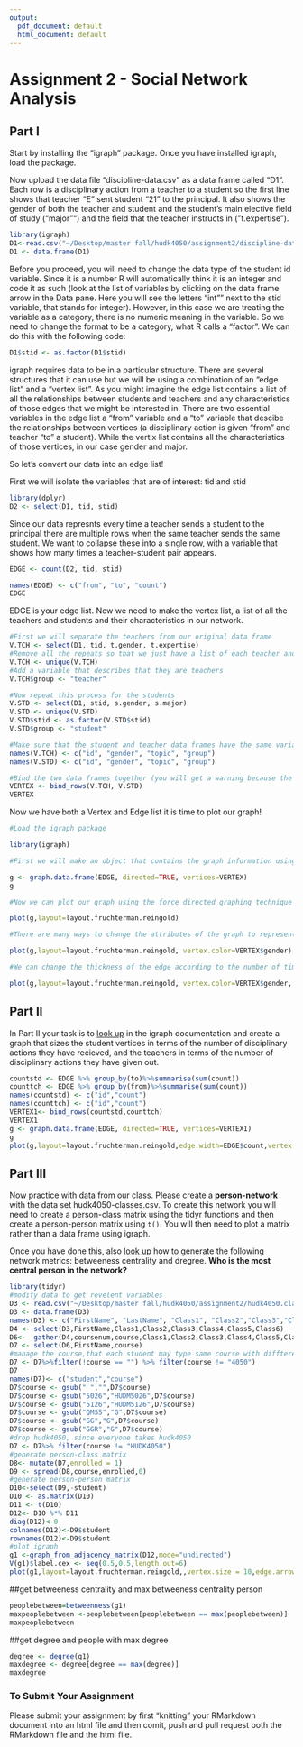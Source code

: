 ```yaml
---
output:
  pdf_document: default
  html_document: default
---
```

# Assignment 2 - Social Network Analysis

## Part I
Start by installing the "igraph" package. Once you have installed igraph, load the package.

Now upload the data file "discipline-data.csv" as a data frame called "D1". Each row is a disciplinary action from a teacher to a student so the first line shows that teacher "E" sent student "21" to the principal. It also shows the gender of both the teacher and student and the student's main elective field of study ("major"") and the field that the teacher instructs in ("t.expertise").
```r
library(igraph)
D1<-read.csv("~/Desktop/master fall/hudk4050/assignment2/discipline-data.csv")
D1 <- data.frame(D1)
```

Before you proceed, you will need to change the data type of the student id variable. Since it is a number R will automatically think it is an integer and code it as such (look at the list of variables by clicking on the data frame arrow in the Data pane. Here you will see the letters "int"" next to the stid variable, that stands for integer). However, in this case we are treating the variable as a category, there is no numeric meaning in the variable. So we need to change the format to be a category, what R calls a "factor". We can do this with the following code:

```r

D1$stid <- as.factor(D1$stid)
```

igraph requires data to be in a particular structure. There are several structures that it can use but we will be using a combination of an "edge list" and a "vertex list". As you might imagine the edge list contains a list of all the relationships between students and teachers and any characteristics of those edges that we might be interested in. There are two essential variables in the edge list a "from" variable and a "to" variable that descibe the relationships between vertices (a disciplinary action is given "from" and teacher "to" a student). While the vertix list contains all the characteristics of those vertices, in our case gender and major.

So let's convert our data into an edge list!

First we will isolate the variables that are of interest: tid and stid

```r
library(dplyr)
D2 <- select(D1, tid, stid)
```

Since our data represnts every time a teacher sends a student to the principal there are multiple rows when the same teacher sends the same student. We want to collapse these into a single row, with a variable that shows how many times a teacher-student pair appears.

```r

EDGE <- count(D2, tid, stid)

names(EDGE) <- c("from", "to", "count")
EDGE
```

EDGE is your edge list. Now we need to make the vertex list, a list of all the teachers and students and their characteristics in our network.

```r

#First we will separate the teachers from our original data frame
V.TCH <- select(D1, tid, t.gender, t.expertise)
#Remove all the repeats so that we just have a list of each teacher and their characteristics
V.TCH <- unique(V.TCH)
#Add a variable that describes that they are teachers
V.TCH$group <- "teacher"

#Now repeat this process for the students
V.STD <- select(D1, stid, s.gender, s.major)
V.STD <- unique(V.STD)
V.STD$stid <- as.factor(V.STD$stid)
V.STD$group <- "student"

#Make sure that the student and teacher data frames have the same variables names
names(V.TCH) <- c("id", "gender", "topic", "group")
names(V.STD) <- c("id", "gender", "topic", "group")

#Bind the two data frames together (you will get a warning because the teacher data frame has 5 types of id (A,B,C,D,E) and the student has 25 (1-30), this isn't a problem)
VERTEX <- bind_rows(V.TCH, V.STD)
VERTEX
```

Now we have both a Vertex and Edge list it is time to plot our graph!

```r
#Load the igraph package

library(igraph)

#First we will make an object that contains the graph information using our two dataframes EDGE and VERTEX. Notice that we have made "directed = TRUE" - our graph is directed since discipline is being given from a teacher to a student.

g <- graph.data.frame(EDGE, directed=TRUE, vertices=VERTEX)
g

#Now we can plot our graph using the force directed graphing technique - our old friend Fruchertman-Reingold!

plot(g,layout=layout.fruchterman.reingold)

#There are many ways to change the attributes of the graph to represent different characteristics of the newtork. For example, we can color the nodes according to gender.

plot(g,layout=layout.fruchterman.reingold, vertex.color=VERTEX$gender)

#We can change the thickness of the edge according to the number of times a particular teacher has sent a particular student to the principal.

plot(g,layout=layout.fruchterman.reingold, vertex.color=VERTEX$gender, edge.width=EDGE$count)

```

## Part II

In Part II your task is to [look up](http://igraph.org/r/) in the igraph documentation and create a graph that sizes the student vertices in terms of the number of disciplinary actions they have recieved, and the teachers in terms of the number of disciplinary actions they have given out.

```r
countstd <- EDGE %>% group_by(to)%>%summarise(sum(count))
counttch <- EDGE %>% group_by(from)%>%summarise(sum(count))
names(countstd) <- c("id","count")
names(counttch) <- c("id","count")
VERTEX1<- bind_rows(countstd,counttch)
VERTEX1
g <- graph.data.frame(EDGE, directed=TRUE, vertices=VERTEX1)
g
plot(g,layout=layout.fruchterman.reingold,edge.width=EDGE$count,vertex.size = VERTEX1$count*2)

```



## Part III

Now practice with data from our class. Please create a **person-network** with the data set hudk4050-classes.csv. To create this network you will need to create a person-class matrix using the tidyr functions and then create a person-person matrix using `t()`. You will then need to plot a matrix rather than a data frame using igraph.

Once you have done this, also [look up](http://igraph.org/r/) how to generate the following network metrics: betweeness centrality and dregree. **Who is the most central person in the network?**
```r
library(tidyr)
#modify data to get revelent variables   
D3 <- read.csv("~/Desktop/master fall/hudk4050/assignment2/hudk4050.classes.csv")
D3 <- data.frame(D3)
names(D3) <- c("FirstName", "LastName", "Class1", "Class2","Class3","Class4","Class5","Class6")
D4 <- select(D3,FirstName,Class1,Class2,Class3,Class4,Class5,Class6)
D6<-  gather(D4,coursenum,course,Class1,Class2,Class3,Class4,Class5,Class6)
D7 <- select(D6,FirstName,course)    
#manage the course,that each student may type same course with diffterent way  
D7 <- D7%>%filter(!course == "") %>% filter(course != "4050")    
D7
names(D7)<- c("student","course")
D7$course <- gsub(" ","",D7$course)
D7$course <- gsub("5026","HUDM5026",D7$course)
D7$course <- gsub("5126","HUDM5126",D7$course)
D7$course <- gsub("QMSS","G",D7$course)
D7$course <- gsub("GG","G",D7$course)
D7$course <- gsub("GGR","G",D7$course)
#drop hudk4050, since everyone takes hudk4050
D7 <- D7%>% filter(course != "HUDK4050")
#generate person-class matrix
D8<- mutate(D7,enrolled = 1)
D9 <- spread(D8,course,enrolled,0)
#generate person-person matrix
D10<-select(D9,-student)
D10 <- as.matrix(D10)
D11 <- t(D10)
D12<- D10 %*% D11
diag(D12)<-0
colnames(D12)<-D9$student
rownames(D12)<-D9$student
#plot igraph
g1 <-graph_from_adjacency_matrix(D12,mode="undirected")
V(g1)$label.cex <- seq(0.5,0.5,length.out=6)
plot(g1,layout=layout.fruchterman.reingold,,vertex.size = 10,edge.arrow.size=0.3,vertex.label = D9$student,vertex.color=D9$student)

```
       
##get betweeness centrality and max betweeness centrality person
```r
peoplebetween=betweenness(g1)
maxpeoplebetween <-peoplebetween[peoplebetween == max(peoplebetween)]
maxpeoplebetween
```
##get degree and people with max degree
```r
degree <- degree(g1)
maxdegree <- degree[degree == max(degree)]
maxdegree
```
### To Submit Your Assignment

Please submit your assignment by first "knitting" your RMarkdown document into an html file and then comit, push and pull request both the RMarkdown file and the html file.
